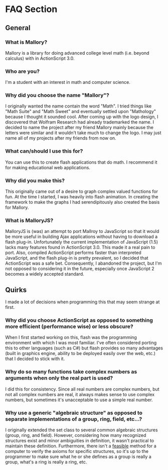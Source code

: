 =FAQ Section=

==General==

===What is Mallory?===
Mallory is a library for doing advanced college level math (i.e. beyond calculus) with in ActionScript 3.0.

===Who are you?===
I'm a student with an interest in math and computer science.

===Why did you choose the name "Mallory"?===
I originally wanted the name contain the word "Math". I tried things like "Math Suite" and "Math Sweet" and eventually settled upon "Mathology" because I thought it sounded cool. After coming up with the logo design, I discovered that Wolfram Research had already trademarked the name. I decided to name the project after my friend Mallory mainly because the letters were similar and it wouldn't take much to change the logo. I may just name all of my projects after my friends from now on.

===What can/should I use this for?===
You can use this to create flash applications that do math. I recommend it for making educational web applications.

===Why did you make this?===
This originally came out of a desire to graph complex valued functions for fun. At the time I started, I was heavily into flash animation. In creating the framework to make the graphs I had serendipitously also created the basis for Mallory.


===What is MalloryJS?===
MalloryJS is (was) an attempt to port Mallroy to JavaScript so that it would be more useful in building Ajax applications without having to download a flash plug-in. Unfortunately the current implementation of JavaScript (1.5) lacks many features found in ActionScript 3.0. This made it a real pain to port. Also, compiled ActionScript performs faster than interpreted JavaScript, and the flash plug-in is pretty prevalent, so I decided that ActionScript was a safe bet. Consequently, I abandoned the project, but I'm not opposed to considering it in the future, especially once JavaScript 2 becomes a widely accepted standard. 

==Quirks==
I made a lot of decisions when programming this that may seem strange at first.

===Why did you choose ActionScript as opposed to something more efficient (performance wise) or less obscure?===
When I first started working on this, flash was the programming environment with which I was most familiar. I've often considered porting this to other languages (such as C#) but flash provides so many advantages (built in graphics engine, ability to be deployed easily over the web, etc.) that I decided to stick with it.  

===Why do so many functions take complex numbers as arguments when only the real part is used?===
I did this for consistency. Since all real numbers are complex numbers, but not all complex numbers are real, it always makes sense to use complex numbers, but sometimes it's unacceptable to use a simple real number.


===Why use a generic "algebraic structure" as opposed to separate implementations of a group, ring, field, etc...?===
I originally extended the set class to several common algebraic structures (group, ring, and field). However, considering how many recognized structures exist and minor ambiguities in definition, it wasn't practical to maintain these definition. Furthermore, there isn't a [[feasible]] method for a computer to verify the axioms for specific structures, so it's up to the programmer to make sure what he or she defines as a group is really a group, what's a ring is really a ring, etc.